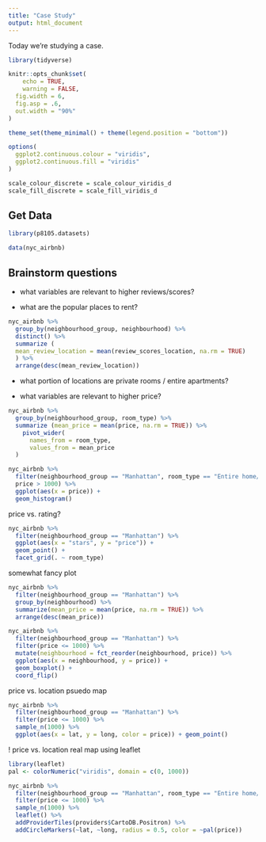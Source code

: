 ```yaml
---
title: "Case Study"
output: html_document
---
```


Today we're studying a case.

```r
library(tidyverse)

knitr::opts_chunk$set(
	echo = TRUE,
	warning = FALSE,
  fig.width = 6,
  fig.asp = .6,
  out.width = "90%"
)

theme_set(theme_minimal() + theme(legend.position = "bottom"))

options(
  ggplot2.continuous.colour = "viridis",
  ggplot2.continuous.fill = "viridis"
)

scale_colour_discrete = scale_colour_viridis_d
scale_fill_discrete = scale_fill_viridis_d
```

## Get Data

```r
library(p8105.datasets)

data(nyc_airbnb)
```



## Brainstorm questions

* what variables are relevant to higher reviews/scores?

* what are the popular places to rent?


```r
nyc_airbnb %>% 
  group_by(neighbourhood_group, neighbourhood) %>% 
  distinct() %>% 
  summarize (
  mean_review_location = mean(review_scores_location, na.rm = TRUE)
  ) %>% 
  arrange(desc(mean_review_location))
```

* what portion of locations are private rooms / entire apartments?


* what variables are relevant to higher price?
```r
nyc_airbnb %>% 
  group_by(neighbourhood_group, room_type) %>% 
  summarize (mean_price = mean(price, na.rm = TRUE)) %>% 
    pivot_wider(
      names_from = room_type,
      values_from = mean_price
  ) 
```

```r
nyc_airbnb %>% 
  filter(neighbourhood_group == "Manhattan", room_type == "Entire home/apt",
  price > 1000) %>% 
  ggplot(aes(x = price)) +
  geom_histogram()
```

price vs. rating?
```r
nyc_airbnb %>% 
  filter(neighbourhood_group == "Manhattan") %>% 
  ggplot(aes(x = "stars", y = "price")) +
  geom_point() +
  facet_grid(. ~ room_type)
```

somewhat fancy plot
```r
nyc_airbnb %>% 
  filter(neighbourhood_group == "Manhattan") %>% 
  group_by(neighbourhood) %>% 
  summarize(mean_price = mean(price, na.rm = TRUE)) %>% 
  arrange(desc(mean_price))
```


```r
nyc_airbnb %>% 
  filter(neighbourhood_group == "Manhattan") %>% 
  filter(price <= 1000) %>% 
  mutate(neighbourhood = fct_reorder(neighbourhood, price)) %>% 
  ggplot(aes(x = neighbourhood, y = price)) +
  geom_boxplot() +
  coord_flip()
```


price vs. location psuedo map
```r
nyc_airbnb %>% 
  filter(neighbourhood_group == "Manhattan") %>% 
  filter(price <= 1000) %>% 
  sample_n(1000) %>% 
  ggplot(aes(x = lat, y = long, color = price)) + geom_point()
```

! price vs. location real map using leaflet
```r
library(leaflet)
pal <- colorNumeric("viridis", domain = c(0, 1000))

nyc_airbnb %>% 
  filter(neighbourhood_group == "Manhattan", room_type == "Entire home/apt") %>% 
  filter(price <= 1000) %>% 
  sample_n(1000) %>% 
  leaflet() %>% 
  addProviderTiles(providers$CartoDB.Positron) %>% 
  addCircleMarkers(~lat, ~long, radius = 0.5, color = ~pal(price))
```

